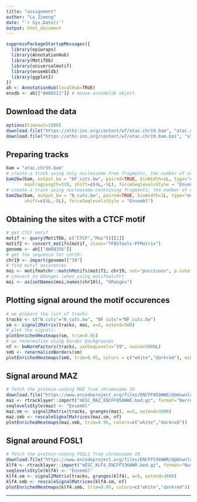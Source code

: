 ---
title: "assignment"
author: "Lu Zimeng"
date: "`r Sys.Date()`"
output: html_document
---
```{r}
suppressPackageStartupMessages({
  library(epiwraps)
  library(AnnotationHub)
  library(MotifDb)
  library(universalmotif)
  library(ensembldb)
  library(ggplot2)
})
ah <- AnnotationHub(localHub=TRUE)
ensdb <- ah[["AH89211"]] # mouse ensembldb object
```
## Download the data

```{r, eval=FALSE}
options(timeout=1800)
download.file("https://ethz-ins.org/content/w7/atac.chr19.bam", "atac.chr19.bam", mode="wb")
download.file("https://ethz-ins.org/content/w7/atac.chr19.bam.bai", "atac.chr19.bam.bai", mode="wb")
```
## Preparing tracks

```{r}
bam = "atac.chr19.bam"
# create a track using only nucleosome-free fragments, the number of cuts/insertion sites at each position
bam2bw(bam, output_bw = "NF_cuts.bw", paired=TRUE, binWidth=1L, type="ends", minFragLength=30, 
       maxFragLength=120, shift=c(4L,-5L), forceSeqlevelsStyle = "Ensembl")
# create a track using nucleosome-containing fragments, the number of cuts/insertion sites at each position
bam2bw(bam, output_bw = "N_cuts.bw", paired=TRUE, binWidth=1L, type="ends", minFragLength=140, 
       shift=c(4L,-5L), forceSeqlevelsStyle = "Ensembl")
```
## Obtaining the sites with a CTCF motif

```{r}
# get CTCF motif
motif <- query(MotifDb, c("CTCF","Mus"))[[1]]
motif2 <- convert_motifs(motif, class="TFBSTools-PFMatrix")
genome <- ah[["AH68356"]]
# get the sequence for chr19:
chr19 <- import(genome)["19"]
# find motif occurences
moi <- motifmatchr::matchMotifs(motif2, chr19, out="positions", p.cutoff=1e-5)[[1]]
# convert to GRanges (when using motifmatchr)
moi <- as(setNames(moi,names(chr19)), "GRanges")
```
## Plotting signal around the motif occurences

```{r}
# we prepare the list of tracks
tracks <- c("N cuts"="N_cuts.bw", "NF cuts"="NF_cuts.bw")
sm <- signal2Matrix(tracks, moi, w=5, extend=500)
# plot the signals:
plotEnrichedHeatmaps(sm, trim=0.95)
# we renormalize using border backgrounds
nf <- bwNormFactors(tracks, useSeqLevels="19", nwind=5000L)
smb <- renormalizeBorders(sm)
plotEnrichedHeatmaps(smb, trim=0.95, colors = c("white","darkred"), minRowVal = 20)
```
## Signal around MAZ
```{r}
# fetch the protein-coding MAZ from chromosome 19
download.file("https://www.encodeproject.org/files/ENCFF058WWE/@@download/ENCFF058WWE.bed.gz", "mESC_MAZ_ENCFF058WWE.bed.gz")
maz <- rtracklayer::import("mESC_MAZ_ENCFF058WWE.bed.gz", format="NarrowPeak")
seqlevelsStyle(maz) <- "Ensembl"
maz.sm <- signal2Matrix(tracks, granges(maz), w=5, extend=3000)
maz.smb <- rescaleSignalMatrices(maz.sm, nf)
plotEnrichedHeatmaps(maz.smb, trim=0.95, colors=c("white","darkred"))
```
## Signal around FOSL1
```{r}
# fetch the protein-coding FOSL1 from chromosome 19
download.file("https://www.encodeproject.org/files/ENCFF536WWR/@@download/ENCFF536WWR.bed.gz", "mESC_KLF4_ENCFF536WWR.bed.gz")
klf4 <- rtracklayer::import("mESC_KLF4_ENCFF536WWR.bed.gz", format="NarrowPeak")
seqlevelsStyle(klf4) <- "Ensembl"
klf4.sm <- signal2Matrix(tracks, granges(klf4), w=5, extend=3000)
klf4.smb <- rescaleSignalMatrices(klf4.sm, nf)
plotEnrichedHeatmaps(klf4.smb, trim=0.95, colors=c("white","darkred"))
```



---